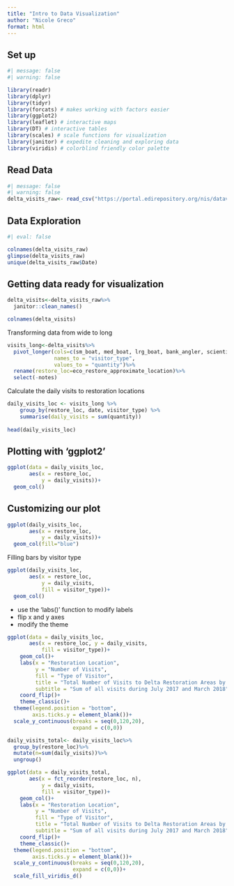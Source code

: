 ```yaml
---
title: "Intro to Data Visualization"
author: "Nicole Greco"
format: html
---
```


## Set up
```r
#| message: false
#| warning: false

library(readr)
library(dplyr)
library(tidyr)
library(forcats) # makes working with factors easier
library(ggplot2)
library(leaflet) # interactive maps
library(DT) # interactive tables
library(scales) # scale functions for visualization
library(janitor) # expedite cleaning and exploring data
library(viridis) # colorblind friendly color palette
```

## Read Data
```r
#| message: false
#| warning: false
delta_visits_raw<- read_csv("https://portal.edirepository.org/nis/dataviewer?packageid=edi.587.1&entityid=cda8c1384af0089b506d51ad8507641f")
```

## Data Exploration
```r
#| eval: false

colnames(delta_visits_raw)
glimpse(delta_visits_raw)
unique(delta_visits_raw$Date)
```

## Getting data ready for visualization
```r
delta_visits<-delta_visits_raw%>%
  janitor::clean_names()

colnames(delta_visits)
```

Transforming data from wide to long
```r
visits_long<-delta_visits%>%
  pivot_longer(cols=c(sm_boat, med_boat, lrg_boat, bank_angler, scientist, cars),
               names_to = "visitor_type",
               values_to = "quantity")%>%
  rename(restore_loc=eco_restore_approximate_location)%>%
  select(-notes)
```

Calculate the daily visits to restoration locations
```r
daily_visits_loc <- visits_long %>%
    group_by(restore_loc, date, visitor_type) %>% 
    summarise(daily_visits = sum(quantity))
    
head(daily_visits_loc)
```

## Plotting with 'ggplot2'
```r
ggplot(data = daily_visits_loc,
       aes(x = restore_loc,
           y = daily_visits))+
  geom_col()
```

## Customizing our plot
```r
ggplot(daily_visits_loc,
       aes(x = restore_loc,
           y = daily_visits))+
  geom_col(fill="blue")
```

Filling bars by visitor type
```r
ggplot(daily_visits_loc,
       aes(x = restore_loc,
           y = daily_visits,
           fill = visitor_type))+
  geom_col()
```

- use the 'labs()' function to modify labels
- flip x and y axes
- modify the theme
```r
ggplot(data = daily_visits_loc,
       aes(x = restore_loc, y = daily_visits,
           fill = visitor_type))+
    geom_col()+
    labs(x = "Restoration Location",
         y = "Number of Visits",
         fill = "Type of Visitor",
         title = "Total Number of Visits to Delta Restoration Areas by visitor type",
         subtitle = "Sum of all visits during July 2017 and March 2018")+
    coord_flip()+
    theme_classic()+
  theme(legend.position = "bottom",
        axis.ticks.y = element_blank())+
  scale_y_continuous(breaks = seq(0,120,20),
                     expand = c(0,0))
```

```r
daily_visits_total<- daily_visits_loc%>%
  group_by(restore_loc)%>%
  mutate(n=sum(daily_visits))%>%
  ungroup()
```

```r
ggplot(data = daily_visits_total,
       aes(x = fct_reorder(restore_loc, n),
           y = daily_visits,
           fill = visitor_type))+
    geom_col()+
    labs(x = "Restoration Location",
         y = "Number of Visits",
         fill = "Type of Visitor",
         title = "Total Number of Visits to Delta Restoration Areas by visitor type",
         subtitle = "Sum of all visits during July 2017 and March 2018")+
    coord_flip()+
    theme_classic()+
  theme(legend.position = "bottom",
        axis.ticks.y = element_blank())+
  scale_y_continuous(breaks = seq(0,120,20),
                     expand = c(0,0))+
  scale_fill_viridis_d()
```




